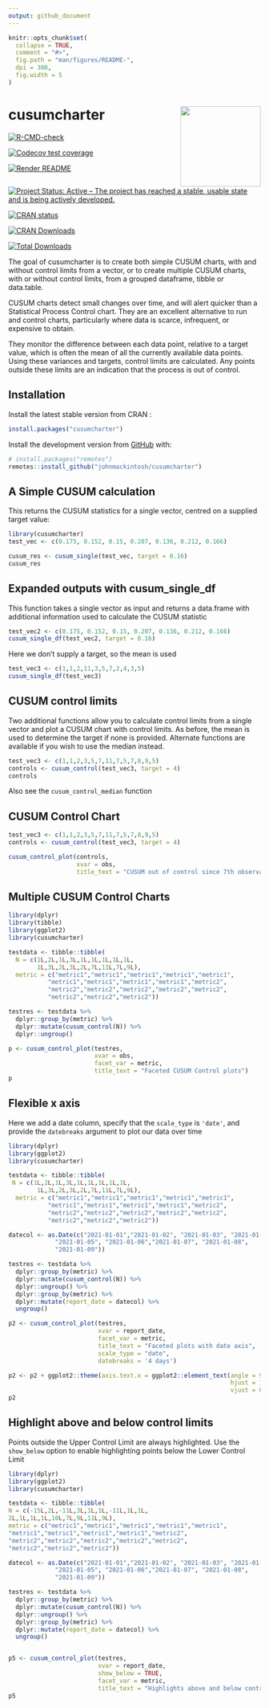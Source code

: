 ```yaml
---
output: github_document
---
```


<!-- README.md is generated from README.Rmd. Please edit that file -->

```r
knitr::opts_chunk$set(
  collapse = TRUE,
  comment = "#>",
  fig.path = "man/figures/README-",
  dpi = 300,
  fig.width = 5
)
```

# cusumcharter <img src="man/figures/logo.png" width="160px" align="right" /> 


<!-- badges: start -->

[![R-CMD-check](https://github.com/johnmackintosh/cusumcharter/workflows/R-CMD-check/badge.svg)](https://github.com/johnmackintosh/cusumcharter/actions)

[![Codecov test coverage](https://codecov.io/gh/johnmackintosh/cusumcharter/branch/master/graph/badge.svg)](https://app.codecov.io/gh/johnmackintosh/cusumcharter?branch=master)

[![Render README](https://github.com/johnmackintosh/cusumcharter/actions/workflows/render-readme.yaml/badge.svg)](https://github.com/johnmackintosh/cusumcharter/actions/workflows/render-readme.yaml)

[![Project Status: Active – The project has reached a stable, usable state and is being actively developed.](https://www.repostatus.org/badges/latest/active.svg)](https://www.repostatus.org/#active)

[![CRAN status](https://www.r-pkg.org/badges/version/cusumcharter)](https://CRAN.R-project.org/package=cusumcharter)

[![CRAN Downloads](https://cranlogs.r-pkg.org/badges/cusumcharter)](https://cran.r-project.org/package=cusumcharter)

[![Total Downloads](https://cranlogs.r-pkg.org/badges/grand-total/cusumcharter)](https://cran.r-project.org/package=cusumcharter)

<!-- badges: end -->

The goal of cusumcharter is to create both simple CUSUM charts, with and without control limits from a vector, or to create multiple CUSUM charts, with or without control limits, from a grouped dataframe, tibble or data.table.


CUSUM charts detect small changes over time, and will alert quicker than a Statistical Process Control chart. They are an excellent alternative to run and control charts, particularly where data is scarce, infrequent, or expensive to obtain.  

They monitor the difference between each data point, relative to a target value, which is often the mean of all the currently available data points. Using these variances and targets, control limits are calculated.
Any points outside these limits are an indication that the process is out of control.  


## Installation

Install the latest stable version from CRAN :

```r
install.packages("cusumcharter")
```

Install the development version from [GitHub](https://github.com/) with:

``` r
# install.packages("remotes")
remotes::install_github("johnmackintosh/cusumcharter")
```

## A Simple CUSUM calculation

This returns the CUSUM statistics for a single vector, centred on a supplied target value:

```r
library(cusumcharter)
test_vec <- c(0.175, 0.152, 0.15, 0.207, 0.136, 0.212, 0.166)

cusum_res <- cusum_single(test_vec, target = 0.16)
cusum_res

```

## Expanded outputs with cusum_single_df

This function takes a single vector as input and returns a data.frame with additional information used to calculate the CUSUM statistic

```r
test_vec2 <- c(0.175, 0.152, 0.15, 0.207, 0.136, 0.212, 0.166)
cusum_single_df(test_vec2, target = 0.16)
```

Here we don't supply a target, so the mean is used
```r
test_vec3 <- c(1,1,2,11,3,5,7,2,4,3,5)
cusum_single_df(test_vec3)
```


## CUSUM control limits

Two additional functions allow you to calculate control limits from a single vector and plot a CUSUM chart with control limits. As before, the mean is used to determine the target if none is provided. Alternate functions are available if you wish to use the median instead.

```r
test_vec3 <- c(1,1,2,3,5,7,11,7,5,7,8,9,5)
controls <- cusum_control(test_vec3, target = 4)
controls

```
Also see the ```cusum_control_median``` function


## CUSUM Control Chart

```r
test_vec3 <- c(1,1,2,3,5,7,11,7,5,7,8,9,5)
controls <- cusum_control(test_vec3, target = 4)

cusum_control_plot(controls, 
                   xvar = obs, 
                   title_text = "CUSUM out of control since 7th observation")
```


## Multiple CUSUM Control Charts 

```r
library(dplyr)
library(tibble)
library(ggplot2)
library(cusumcharter)

testdata <- tibble::tibble(
  N = c(1L,2L,1L,3L,1L,1L,1L,1L,1L,
        1L,3L,2L,3L,2L,7L,11L,7L,9L),
  metric = c("metric1","metric1","metric1","metric1","metric1",
           "metric1","metric1","metric1","metric1","metric2",
           "metric2","metric2","metric2","metric2","metric2",
           "metric2","metric2","metric2"))

testres <- testdata %>% 
  dplyr::group_by(metric) %>% 
  dplyr::mutate(cusum_control(N)) %>% 
  dplyr::ungroup()

p <- cusum_control_plot(testres, 
                        xvar = obs, 
                        facet_var = metric, 
                        title_text = "Faceted CUSUM Control plots")
p

```


## Flexible x axis

Here we  add a date column, specify that the ```scale_type``` is ```'date'```, and provide the ```datebreaks``` argument to plot our data over time

```r
library(dplyr)
library(ggplot2)
library(cusumcharter)

testdata <- tibble::tibble(
 N = c(1L,2L,1L,3L,1L,1L,1L,1L,1L,
        1L,3L,2L,3L,2L,7L,11L,7L,9L),
  metric = c("metric1","metric1","metric1","metric1","metric1",
           "metric1","metric1","metric1","metric1","metric2",
           "metric2","metric2","metric2","metric2","metric2",
           "metric2","metric2","metric2"))

datecol <- as.Date(c("2021-01-01","2021-01-02", "2021-01-03", "2021-01-04" ,
             "2021-01-05", "2021-01-06","2021-01-07", "2021-01-08", 
             "2021-01-09"))

testres <- testdata %>% 
  dplyr::group_by(metric) %>% 
  dplyr::mutate(cusum_control(N)) %>% 
  dplyr::ungroup() %>% 
  dplyr::group_by(metric) %>% 
  dplyr::mutate(report_date = datecol) %>% 
  ungroup()

p2 <- cusum_control_plot(testres, 
                         xvar = report_date,
                         facet_var = metric, 
                         title_text = "Faceted plots with date axis", 
                         scale_type = "date", 
                         datebreaks = '4 days')

p2 <- p2 + ggplot2::theme(axis.text.x = ggplot2::element_text(angle = 90,
                                                              hjust = 1, 
                                                              vjust = 0.5))
p2
```

## Highlight above and below control limits

Points outside the Upper Control Limit are always highlighted. 
Use the ```show_below``` option to enable highlighting points below the Lower Control Limit

```r
library(dplyr)
library(ggplot2)
library(cusumcharter)

testdata <- tibble::tibble(
N = c(-15L,2L,-11L,3L,1L,1L,-11L,1L,1L,
2L,1L,1L,1L,10L,7L,9L,11L,9L),
metric = c("metric1","metric1","metric1","metric1","metric1",
"metric1","metric1","metric1","metric1","metric2",
"metric2","metric2","metric2","metric2","metric2",
"metric2","metric2","metric2"))

datecol <- as.Date(c("2021-01-01","2021-01-02", "2021-01-03", "2021-01-04" ,
             "2021-01-05", "2021-01-06","2021-01-07", "2021-01-08",
             "2021-01-09"))

testres <- testdata %>%
  dplyr::group_by(metric) %>%
  dplyr::mutate(cusum_control(N)) %>%
  dplyr::ungroup() %>%
  dplyr::group_by(metric) %>%
  dplyr::mutate(report_date = datecol) %>%
  ungroup()


p5 <- cusum_control_plot(testres,
                         xvar = report_date,
                         show_below = TRUE,
                         facet_var = metric,
                         title_text = "Highlights above and below control limits")
p5

```

